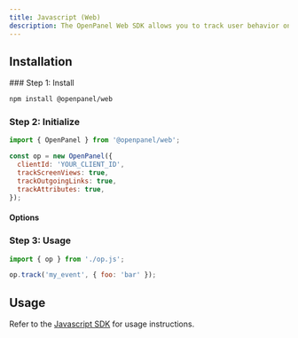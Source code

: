 ```yaml
---
title: Javascript (Web)
description: The OpenPanel Web SDK allows you to track user behavior on your website using a simple script tag. This guide provides instructions for installing and using the Web SDK in your project.
---
```



## Installation

<Steps>
### Step 1: Install

```bash
npm install @openpanel/web
```

### Step 2: Initialize

```js filename="op.ts"
import { OpenPanel } from '@openpanel/web';

const op = new OpenPanel({
  clientId: 'YOUR_CLIENT_ID',
  trackScreenViews: true,
  trackOutgoingLinks: true,
  trackAttributes: true,
});
```

#### Options

<CommonSdkConfig />
<WebSdkConfig />

### Step 3: Usage

```js filename="main.ts"
import { op } from './op.js';

op.track('my_event', { foo: 'bar' });
```
</Steps>

## Usage

Refer to the [Javascript SDK](/docs/sdks/javascript#usage) for usage instructions.